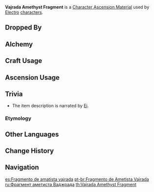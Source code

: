 {{Item Infobox
|id           = 104142
|image        = Item Vajrada Amethyst Fragment.png
|type         = Character Ascension Materials
|invCategory  = Character Development Items
|group        = Vajrada Amethyst
|group2       = Ascension Gems
|rarity       = 3
|description  = "This body is the noblest and most eminent of all in this world."
|source1      = Dropped by [[Normal Bosses]] and [[Weekly Bosses]] (Lv. 40+)
|source2      = [[Alchemy]] (AR 25+)
|source3      = [[Parametric Transformer]]
}}
'''Vajrada Amethyst Fragment''' is a [[Character Ascension Material]] used by [[Electro]] [[characters]].

==Dropped By==
{{Dropped By|level=40}}

==Alchemy==
{{Recipe
|type = Crafting
|Vajrada Amethyst Sliver = 3
|Mora = 300
|sort = Vajrada Amethyst Sliver,Mora
}}
{{Recipe
|type = Converting
|Agnidus Agate Fragment = 1
|Dust of Azoth = 3
|sort = Agnidus Agate Fragment,Dust of Azoth
}}
{{Recipe
|type = Converting
|Varunada Lazurite Fragment = 1
|Dust of Azoth = 3
|sort = Varunada Lazurite Fragment,Dust of Azoth
}}
{{Recipe
|type = Converting
|Vayuda Turquoise Fragment = 1
|Dust of Azoth = 3
|sort = Vayuda Turquoise Fragment,Dust of Azoth
}}
{{Recipe
|type = Converting
|Shivada Jade Fragment = 1
|Dust of Azoth = 3
|sort = Shivada Jade Fragment,Dust of Azoth
}}
{{Recipe
|type = Converting
|Prithiva Topaz Fragment = 1
|Dust of Azoth = 3
|sort = Prithiva Topaz Fragment,Dust of Azoth
}}

==Craft Usage==
{{Craft Usage}}

==Ascension Usage==
{{Ascension Usage}}

==Trivia==
*The item description is narrated by [[Ei]].
===Etymology===
{{Transclude|Vajrada Amethyst|Etymology}}

==Other Languages==
{{Other Languages

|en      = Vajrada Amethyst Fragment
|zhs     = 最胜紫晶断片
|zhs_rm  = Zuìshèng Zǐjīng Duànpiàn
|zht     = 最勝紫晶斷片
|zht_rm  = Zuìshèng Zǐjīng Duànpiàn
|zh_tl   = Fragment of All-Surpassing Amethyst
|ja      = 最勝のアメシスト・欠片
|ja_rm   = Saishou no Ameshisuto - Kakera
|ja_tl   = 
|ko      = 승리의 자수정 조각
|ko_rm   = Seungri-ui Jasujeong Jogak
|ko_tl   = Amethyst Fragment of Victory
|es      = Fragmento de amatista vajrada
|es_tl   = Vajrada Amethyst Fragment
|fr      = Fragment d'améthyste vajrada
|fr_tl   = Vajrada Amethyst Fragment
|ru      = Фрагмент аметиста Ваджрада
|ru_tl   = Vajrada Amethyst Fragment
|th      = Vajrada Amethyst Fragment
|vi      = Mảnh Tử Tinh Thắng Lợi
|vi_tl   = 
|de      = Vajrada-Amethyst-Bruchstück
|de_tl   = Vajrada Amethyst Fragment
|id      = Vajrada Amethyst Fragment
|pt      = Fragmento de Ametista Vajrada
|pt_tl   = Vajrada Amethyst Fragment
}}

==Change History==
{{Change History|1.0}}

==Navigation==
{{Development Item Navbox|type=Character Materials}}

[[es:Fragmento de amatista vajrada]]
[[pt-br:Fragmento de Ametista Vajrada]]
[[ru:Фрагмент аметиста Ваджрада]]
[[th:Vajrada Amethyst Fragment]]